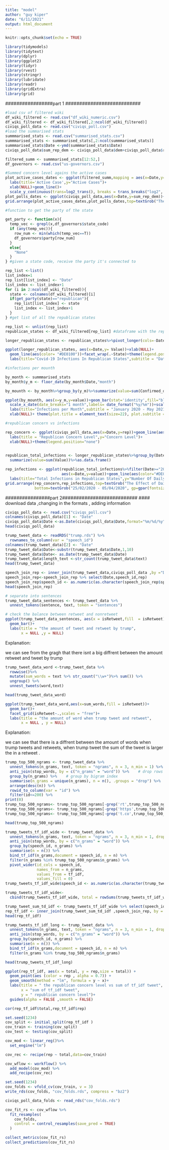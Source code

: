 ```yaml
---
title: "model"
author: "guy kiper"
date: "6/11/2021"
output: html_document
---
```


```r
knitr::opts_chunk$set(echo = TRUE)
```


```r
library(tidymodels)
library(tidytext)
library(dplyr)
library(ggplot2)
library(tidyr)
library(rvest)
library(stringr)
library(lubridate)
library(readr)
library(gridExtra)
library(grid)
```
 #################part 1 ###########################
 
```r
#load csv of filtered wiki
df_wiki_filtered <- read.csv("df_wiki_numeric.csv")
df_wiki_filtered <- df_wiki_filtered[,2:ncol(df_wiki_filtered)]
civiqs_poll_data <- read.csv("civiqs_poll.csv")
#load the summarised stats
summmarised_stats <- read.csv("summarised_stats.csv") 
summmarised_stats <- summmarised_stats[,2:ncol(summmarised_stats)]
summmarised_stats$Date <-ymd(summmarised_stats$Date)
civiqs_poll_data$sum_rep_dem <- civiqs_poll_data$dem+civiqs_poll_data$rep

filtered_summ <- summmarised_stats[12:52,]
df_governors <- read.csv("us-governors.csv")

```
 
 
```r
#Summed concern level agains the active cases
plot_active_cases_dates <- ggplot(filtered_summ,mapping = aes(x=Date,y=Active))+
  labs(title='Active Case',y="Active Cases")+
  xlab(NULL)+geom_line()+
  scale_y_continuous(trans=log2_trans(), breaks = trans_breaks("log2", function(x) 2^x),labels = trans_format("log2", math_format(2^.x)))
plot_polls_dates <- ggplot(civiqs_poll_data,aes(x=Date,y=sum_rep_dem))+geom_line()+labs(title='Concern Level',y='Level',x='Date')
grid.arrange(plot_active_cases_dates,plot_polls_dates,top=textGrob("The Effect of Active Cases on the Concern of the Citizens",gp=gpar(fontsize=15,font=2)))

```
 
 
```r
#function to get the party of the state

get_party <- function(x){
  temp_vec <- grepl(x,df_governors$state_code)
  if (any(temp_vec)){
    row_num <- min(which(temp_vec==T))
    df_governors$party[row_num]
  }
  else{
    "None"
  }
} #given a state code, receive the party it's connected to

```
 
 
 
```r
rep_list <-list()
list_index=1
rep_list[list_index] <- "Date"
list_index <- list_index+1
for (i in 2:ncol(df_wiki_filtered)){
  state <- colnames(df_wiki_filtered)[i]
  if(get_party(state)=="republican"){
    rep_list[list_index] <- state
    list_index <- list_index+1
  }
} #get list of all the republican states

```
 
 
 
 
```r
rep_list <- unlist(rep_list)
republican_states <- df_wiki_filtered[rep_list] #dataframe with the republican states

longer_republican_states <- republican_states%>%pivot_longer(cols=-Date, names_to="State", values_to="Value")

ggplot(longer_republican_states, aes(x=Date,y= Value))+xlab(NULL)+
  geom_line(aes(color= "#DE0100"))+facet_wrap(.~State)+theme(legend.position="none")+
  labs(title="Covid-19 Infections In Republican States",subtitle = "Dates 21/01/2020 - 26/05/2021",y="Number Of Infections")

```
 
 
```r
#infections per mounth

by_month <- summmarised_stats
by_month$y_m <- floor_date(by_month$Date,"month")

by_mounth <- by_month%>%group_by(y_m)%>%summarize(value=sum(Confirmed_daily))%>%as.data.frame() 

ggplot(by_mounth, aes(x=y_m,y=value))+geom_bar(stat='identity',fill="blue")+
  scale_x_date(date_breaks="1 month",labels= date_format("%y/%m"))+scale_y_continuous(labels=comma)+
  labs(title="Infections per Month",subtitle = "January 2020 - May 2021",y="Total Monthly Infections")+
  xlab(NULL)+ theme(plot.title = element_text(size=22), plot.subtitle = element_text(size=12))

```
 
```r
#republican concern vs infections

rep_concern <- ggplot(civiqs_poll_data,aes(x=Date,y=rep))+geom_line(aes(color="#DE0100"))+
  labs(title = "Republican Concern Level",y="Concern Level")+
  xlab(NULL)+theme(legend.position="none")
  

```
 
```r
republican_total_infections <- longer_republican_states%>%group_by(Date)%>%
  summarize(value=sum(Value))%>%as.data.frame()
```
 
 
```r
rep_infections <- ggplot(republican_total_infections%>%filter(Date>="2020-02-25" & Date<="2020-04-05"),
                         aes(x=Date,y=value))+geom_line(aes(color="#DE0100"))+theme(legend.position="none")+
  labs(title="Total Infections in Republican States",y="Number Of Daily Infections")
grid.arrange(rep_concern,rep_infections,top=textGrob("The Effect of Daily Infections in Republican States", gp=gpar(fontsize=20,font=2)),
             bottom=textGrob("25/02/2020 - 05/04/2020", gp=gpar(fontsize=16)))

```
 

 
 ################part 2###########################
#### download data ,changing in the formats , adding information
```r

civiqs_poll_data <- read.csv("civiqs_poll.csv")
colnames(civiqs_poll_data)[1] <- "Date"
civiqs_poll_data$Date <-as.Date(civiqs_poll_data$Date,format="%m/%d/%y")
head(civiqs_poll_data)

```



```r
trump_tweet_data <- readRDS("trump.rds") %>%
  rownames_to_column(var = "speech_id")
colnames(trump_tweet_data)[2] <- "Date"
trump_tweet_data$Date<-substr(trump_tweet_data$Date,1,10)
trump_tweet_data$Date<- as.Date(trump_tweet_data$Date)
trump_tweet_data$length_text <-str_count(trump_tweet_data$text)
head(trump_tweet_data)
```


```r
speech_join_rep <- inner_join(trump_tweet_data,civiqs_poll_data ,by ="Date" )
speech_join_rep<-speech_join_rep %>% select(Date,speech_id,rep)
speech_join_rep$speech_id <- as.numeric(as.character(speech_join_rep$speech_id))
head(speech_join_rep)

```



```r


# separate into sentences
trump_tweet_data_sentences <- trump_tweet_data %>%
  unnest_tokens(sentence, text, token = "sentences")

# check the balance between retweet and nonretweet
ggplot(trump_tweet_data_sentences, aes(x = isRetweet,fill  = isRetweet)) +
  geom_bar()+
  labs(title = "the amount of tweet and retweet by trump",
       x = NULL ,y = NULL)

```


Explanation:

we can see from the gragh that there isnt a big diffrent between the amount retweet and tweet by trump




```r

trump_tweet_data_word <-trump_tweet_data %>%
  rowwise()%>%
  mutate(sum_words = text %>% str_count("\\w+")%>% sum()) %>%
  ungroup() %>%
  unnest_tweets(word,text)

```


```r
head(trump_tweet_data_word)
```


```r





ggplot(trump_tweet_data_word,aes(x=sum_words,fill = isRetweet))+
  geom_bar()+
  facet_grid(isRetweet~.,scales = "free")+
  labs(title = "the amount of word when trump tweet and retweet",
       x = NULL , y = NULL)


```

Explanation:

we can see that there is a diffrent between the amount of words
when trump tweets and retweets, when trump tweet the sum of the tweet
is larger the in a retweet .



```r
trump_top_500_ngrams <- trump_tweet_data %>% 
  unnest_tokens(n_grams, text, token = "ngrams", n = 3, n_min = 1) %>% 
  anti_join(stop_words, by = c("n_grams" = "word")) %>%    # drop rows with stop words
  group_by(n_grams) %>%    # group by bigram index
  summarise(n_grams = unique(n_grams), n = n(), .groups = "drop") %>% 
  arrange(desc(n)) %>% 
  rowid_to_column(var = "id") %>% 
  filter(id<=200) %>%
print(0)  
trump_top_500_ngrams<- trump_top_500_ngrams[-grep('rt',trump_top_500_ngrams$n_grams),]
trump_top_500_ngrams<- trump_top_500_ngrams[-grep('https',trump_top_500_ngrams$n_grams),]
trump_top_500_ngrams<- trump_top_500_ngrams[-grep('t.co',trump_top_500_ngrams$n_grams),]

```

```r
head(trump_top_500_ngrams)
```



```r


trump_tweets_tf_idf_wide <- trump_tweet_data %>% 
  unnest_tokens(n_grams, text, token = "ngrams", n = 3, n_min = 1, drop = FALSE) %>% 
  anti_join(stop_words, by = c("n_grams" = "word")) %>% 
  group_by(speech_id, n_grams) %>% 
  summarise(n = n()) %>% 
  bind_tf_idf(n_grams,document = speech_id, n = n) %>% 
  filter(n_grams %in% trump_top_500_ngrams$n_grams) %>% 
  pivot_wider(id_cols = speech_id,
              names_from = n_grams,
              values_from = tf_idf,
              values_fill = 0)
trump_tweets_tf_idf_wide$speech_id <- as.numeric(as.character(trump_tweets_tf_idf_wide$speech_id))

trump_tweets_tf_idf_wide<-
  cbind(trump_tweets_tf_idf_wide, total = rowSums(trump_tweets_tf_idf_wide)-trump_tweets_tf_idf_wide$speech_id)

```





```r


trump_tweet_sum_td_idf <- trump_tweets_tf_idf_wide %>% select(speech_id,total)
rep_tf_idf <- inner_join(trump_tweet_sum_td_idf ,speech_join_rep, by = "speech_id")
head(rep_tf_idf)

```


```r

trump_tweets_tf_idf_long <- trump_tweet_data %>% 
  unnest_tokens(n_grams, text, token = "ngrams", n = 3, n_min = 1, drop = FALSE) %>% 
  anti_join(stop_words, by = c("n_grams" = "word")) %>% 
  group_by(speech_id, n_grams) %>% 
  summarise(n = n()) %>% 
  bind_tf_idf(n_grams,document = speech_id, n = n) %>% 
  filter(n_grams %in% trump_top_500_ngrams$n_grams) 

head(trump_tweets_tf_idf_long)

```



```r
ggplot(rep_tf_idf, aes(x = total, y = rep,size = total)) +
  geom_point(aes (color = rep , alpha = 0.7)) +
  geom_smooth(method = "lm", formula = y ~ x)+
  labs(title = " the republican concern level vs sum of tf_idf tweet",
       x = "sum of tf_idf tweet",
       y = " republican concern level")+
  guides(alpha = FALSE ,smooth = FALSE)

```


```r
cor(rep_tf_idf$total,rep_tf_idf$rep)

```

```r

set.seed(1234)
cov_split <- initial_split(rep_tf_idf )
cov_train <- training(cov_split)
cov_test <- testing(cov_split)
```

```r

cov_mod <- linear_reg()%>%
  set_engine("lm") 
```

```r
cov_rec <- recipe(rep ~ total,data=cov_train) 

```

```r
cov_wflow <- workflow() %>%
  add_model(cov_mod) %>%
  add_recipe(cov_rec)

```

```r
set.seed(1234)
cov_folds <- vfold_cv(cov_train, v = 3)
write_rds(cov_folds, "cov_folds.rds", compress = "bz2")

civiqs_poll_data_folds <- read_rds("cov_folds.rds")

```

```r
cov_fit_rs <- cov_wflow %>%
  fit_resamples(
    cov_folds,
    control = control_resamples(save_pred = TRUE)
  )
```

```r


collect_metrics(cov_fit_rs)
collect_predictions(cov_fit_rs)

```

